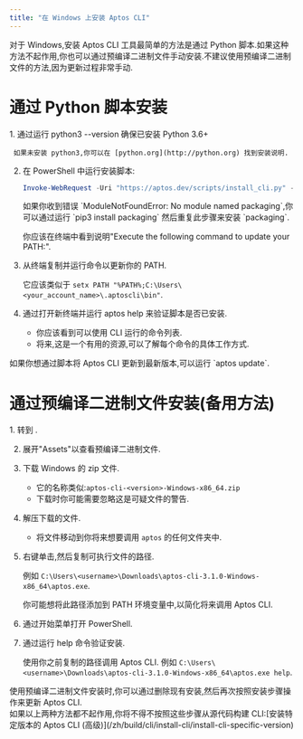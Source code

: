 ```yaml
---
title: "在 Windows 上安装 Aptos CLI"
---
```



对于 Windows,安装 Aptos CLI 工具最简单的方法是通过 Python 脚本.如果这种方法不起作用,你也可以通过预编译二进制文件手动安装.不建议使用预编译二进制文件的方法,因为更新过程非常手动.

# 通过 Python 脚本安装

<Steps>
  1. 通过运行 python3 --version 确保已安装 Python 3.6+

     如果未安装 python3,你可以在 [python.org](http://python.org) 找到安装说明.

  2. 在 PowerShell 中运行安装脚本:

     ```powershell filename="Terminal"
     Invoke-WebRequest -Uri "https://aptos.dev/scripts/install_cli.py" -OutFile "$env:TEMP\install_cli.py"; python "$env:TEMP\install_cli.py"
     ```

     <Aside type="caution">
       如果你收到错误 `ModuleNotFoundError: No module named packaging`,你可以通过运行 `pip3 install packaging` 然后重复此步骤来安装 `packaging`.
     </Aside>

     你应该在终端中看到说明"Execute the following command to update your PATH:".

  3. 从终端复制并运行命令以更新你的 PATH.

     它应该类似于 `setx PATH "%PATH%;C:\Users\<your_account_name>\.aptoscli\bin"`.

  4. 通过打开新终端并运行 aptos help 来验证脚本是否已安装.

     - 你应该看到可以使用 CLI 运行的命令列表.
     - 将来,这是一个有用的资源,可以了解每个命令的具体工作方式.
</Steps>

<Aside type="note" emoji="ℹ️">
  如果你想通过脚本将 Aptos CLI 更新到最新版本,可以运行 `aptos update`.
</Aside>

# 通过预编译二进制文件安装(备用方法)

<Steps>
  1. 转到 .

  2. 展开"Assets"以查看预编译二进制文件.

  3. 下载 Windows 的 zip 文件.

     - 它的名称类似:`aptos-cli-<version>-Windows-x86_64.zip`
     - 下载时你可能需要忽略这是可疑文件的警告.

  4. 解压下载的文件.

     - 将文件移动到你将来想要调用 `aptos` 的任何文件夹中.

  5. 右键单击,然后复制可执行文件的路径.

     例如 `C:\Users\<username>\Downloads\aptos-cli-3.1.0-Windows-x86_64\aptos.exe`.

     <Aside type="note" emoji="ℹ️">
       你可能想将此路径添加到 PATH 环境变量中,以简化将来调用 Aptos CLI.
     </Aside>

  6. 通过开始菜单打开 PowerShell.

  7. 通过运行 help 命令验证安装.

     使用你之前复制的路径调用 Aptos CLI.
     例如 `C:\Users\<username>\Downloads\aptos-cli-3.1.0-Windows-x86_64\aptos.exe help`.
</Steps>

<Aside type="note" emoji="ℹ️">
  使用预编译二进制文件安装时,你可以通过删除现有安装,然后再次按照安装步骤操作来更新 Aptos CLI.
</Aside>

<Aside type="caution">
  如果以上两种方法都不起作用,你将不得不按照这些步骤从源代码构建 CLI:[安装特定版本的 Aptos CLI (高级)](/zh/build/cli/install-cli/install-cli-specific-version)
</Aside>
